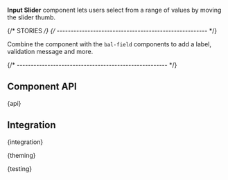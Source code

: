 
<Meta of={InputSliderStories} />

<StoryHeading of={InputSliderStories.Basic} hidden></StoryHeading>

<Banner of={InputSliderStories} />

<Lead>**Input Slider** component lets users select from a range of values by moving the slider thumb.</Lead>

<Canvas of={InputSliderStories.Basic} sourceState="shown" />

<PlaygroundBar of={InputSliderStories.Basic}></PlaygroundBar>

{/* STORIES */}
{/* ------------------------------------------------------ */}

<StoryHeading of={InputSliderStories.FieldControl}></StoryHeading>

Combine the component with the `bal-field` components to add a label, validation message and more.

<Canvas of={InputSliderStories.FieldControl} />

{/* ------------------------------------------------------ */}

## Component API


<Markdown>{api}</Markdown>

## Integration


<Markdown>{integration}</Markdown>


<Markdown>{theming}</Markdown>


<Markdown>{testing}</Markdown>

<Footer>
  <LinkCards>
    <LinkCard
      pageTitle="Development/Form"
      description="The indispensable form controls, designed for maximum clarity. Form elements are used in combination with the CSS grid system"
    />
  </LinkCards>
</Footer>
